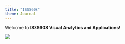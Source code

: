 ```yaml
---
title: "ISSS608"
theme: Journal
---
```


Welcome to **ISSS608 Visual Analytics and Applications!**

![](images/DALL·E%202025-01-11%2011.30.03%20-%20A%20realistic%20depiction%20of%20a%20data%20analyst%20working%20with%20R%20programming%20software%20on%20a%20desktop.%20The%20scene%20features%20a%20modern%20workspace%20with%20a%20dual-monitor%20se.webp)
